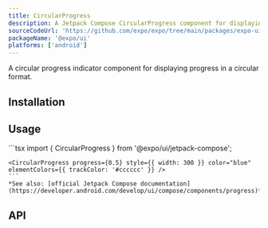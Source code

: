 ```yaml
---
title: CircularProgress
description: A Jetpack Compose CircularProgress component for displaying circular progress indicators.
sourceCodeUrl: 'https://github.com/expo/expo/tree/main/packages/expo-ui'
packageName: '@expo/ui'
platforms: ['android']
---
```



A circular progress indicator component for displaying progress in a circular format.

## Installation

<APIInstallSection />

## Usage

<Tabs>
  <Tab label="Android">
    <ContentSpotlight
      alt="CircularProgress component on Android."
      src="/static/images/expo-ui/circularprogress/android.png"
      className="max-w-[380px]"
    />
  </Tab>
  <Tab label="Code">
    ```tsx
    import { CircularProgress } from '@expo/ui/jetpack-compose';

    <CircularProgress progress={0.5} style={{ width: 300 }} color="blue" elementColors={{ trackColor: '#cccccc' }} />
    ```
    *See also: [official Jetpack Compose documentation](https://developer.android.com/develop/ui/compose/components/progress)*

  </Tab>
</Tabs>

## API

<APISection packageName="expo-ui/jetpack-compose/circularprogress" apiName="CircularProgress" />